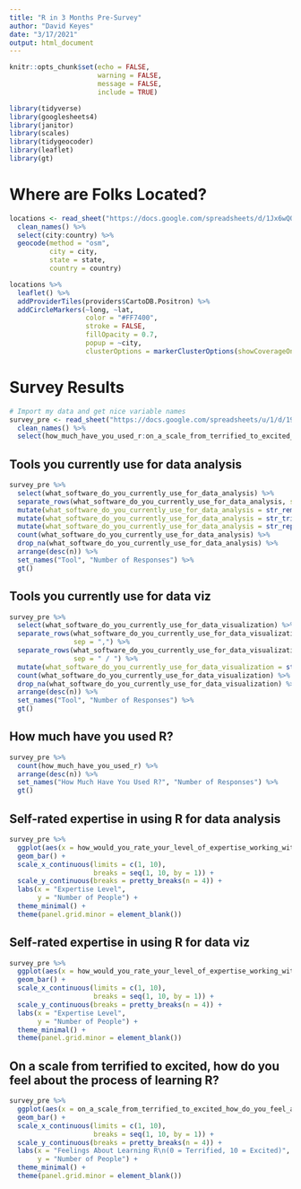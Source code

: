 ```yaml
---
title: "R in 3 Months Pre-Survey"
author: "David Keyes"
date: "3/17/2021"
output: html_document
---
```


```r
knitr::opts_chunk$set(echo = FALSE,
                      warning = FALSE,
                      message = FALSE,
                      include = TRUE)
```

```r
library(tidyverse)
library(googlesheets4)
library(janitor)
library(scales)
library(tidygeocoder)
library(leaflet)
library(gt)
```

# Where are Folks Located?


```r
locations <- read_sheet("https://docs.google.com/spreadsheets/d/1Jx6wQQNBClrcfMkfDcWuHjlLEVWHcj6Nk0sU7uVBOOg/edit?usp=sharing") %>% 
  clean_names() %>% 
  select(city:country) %>% 
  geocode(method = "osm",
          city = city,
          state = state,
          country = country)

locations %>% 
  leaflet() %>% 
  addProviderTiles(providers$CartoDB.Positron) %>% 
  addCircleMarkers(~long, ~lat,
                   color = "#FF7400",
                   stroke = FALSE, 
                   fillOpacity = 0.7,
                   popup = ~city,
                   clusterOptions = markerClusterOptions(showCoverageOnHover = FALSE))
```



# Survey Results


```r
# Import my data and get nice variable names
survey_pre <- read_sheet("https://docs.google.com/spreadsheets/u/1/d/19Ny92IGg0ZzIqiLs7QywaGF-Y85HQZn1iIIXN4I_tpg/edit?usp=forms_web_b#gid=1201619159") %>% 
  clean_names() %>% 
  select(how_much_have_you_used_r:on_a_scale_from_terrified_to_excited_how_do_you_feel_about_the_process_of_learning_r)
```

## Tools you currently use for data analysis

```r
survey_pre %>% 
  select(what_software_do_you_currently_use_for_data_analysis) %>% 
  separate_rows(what_software_do_you_currently_use_for_data_analysis, sep = ",") %>% 
  mutate(what_software_do_you_currently_use_for_data_analysis = str_remove(what_software_do_you_currently_use_for_data_analysis, "\\(especially for stats\\)")) %>% 
  mutate(what_software_do_you_currently_use_for_data_analysis = str_trim(what_software_do_you_currently_use_for_data_analysis, side = "both")) %>% 
  mutate(what_software_do_you_currently_use_for_data_analysis = str_replace(what_software_do_you_currently_use_for_data_analysis, "Qualtrixs", "Qualtrics")) %>% 
  count(what_software_do_you_currently_use_for_data_analysis) %>% 
  drop_na(what_software_do_you_currently_use_for_data_analysis) %>% 
  arrange(desc(n)) %>% 
  set_names("Tool", "Number of Responses") %>% 
  gt()
```

## Tools you currently use for data viz

```r
survey_pre %>% 
  select(what_software_do_you_currently_use_for_data_visualization) %>% 
  separate_rows(what_software_do_you_currently_use_for_data_visualization,
                sep = ",") %>% 
  separate_rows(what_software_do_you_currently_use_for_data_visualization,
                sep = " / ") %>% 
  mutate(what_software_do_you_currently_use_for_data_visualization = str_trim(what_software_do_you_currently_use_for_data_visualization, side = "both")) %>% 
  count(what_software_do_you_currently_use_for_data_visualization) %>% 
  drop_na(what_software_do_you_currently_use_for_data_visualization) %>% 
  arrange(desc(n)) %>% 
  set_names("Tool", "Number of Responses") %>% 
  gt()
```


## How much have you used R?

```r
survey_pre %>% 
  count(how_much_have_you_used_r) %>% 
  arrange(desc(n)) %>% 
  set_names("How Much Have You Used R?", "Number of Responses") %>% 
  gt()
```


## Self-rated expertise in using R for data analysis

```r
survey_pre %>% 
  ggplot(aes(x = how_would_you_rate_your_level_of_expertise_working_with_r_for_data_analysis)) +
  geom_bar() +
  scale_x_continuous(limits = c(1, 10),
                     breaks = seq(1, 10, by = 1)) +
  scale_y_continuous(breaks = pretty_breaks(n = 4)) +
  labs(x = "Expertise Level",
       y = "Number of People") +
  theme_minimal() +
  theme(panel.grid.minor = element_blank())
```

## Self-rated expertise in using R for data viz

```r
survey_pre %>% 
  ggplot(aes(x = how_would_you_rate_your_level_of_expertise_working_with_r_for_data_visualization)) +
  geom_bar() +
  scale_x_continuous(limits = c(1, 10),
                     breaks = seq(1, 10, by = 1)) +
  scale_y_continuous(breaks = pretty_breaks(n = 4)) +
  labs(x = "Expertise Level",
       y = "Number of People") +
  theme_minimal() +
  theme(panel.grid.minor = element_blank())
```

## On a scale from terrified to excited, how do you feel about the process of learning R?


```r
survey_pre %>% 
  ggplot(aes(x = on_a_scale_from_terrified_to_excited_how_do_you_feel_about_the_process_of_learning_r)) +
  geom_bar() +
  scale_x_continuous(limits = c(1, 10),
                     breaks = seq(1, 10, by = 1)) +
  scale_y_continuous(breaks = pretty_breaks(n = 4)) +
  labs(x = "Feelings About Learning R\n(0 = Terrified, 10 = Excited)",
       y = "Number of People") +
  theme_minimal() +
  theme(panel.grid.minor = element_blank())
```
